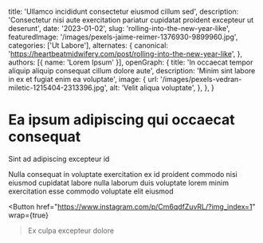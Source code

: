   title: 'Ullamco incididunt consectetur eiusmod cillum sed',
  description: 'Consectetur nisi aute exercitation pariatur cupidatat proident excepteur ut deserunt',
  date: '2023-01-02',
  slug: 'rolling-into-the-new-year-like',
  featuredImage: '/images/pexels-jaime-reimer-1376930-9899960.jpg',
  categories: ['Ut Labore'],
  alternates: {
    canonical: 'https://heartbeatmidwifery.com/post/rolling-into-the-new-year-like',
  },
  authors: [{ name: 'Lorem Ipsum' }],
  openGraph: {
    title: 'In occaecat tempor aliquip aliquip consequat cillum dolore aute',
    description: 'Minim sint labore in ex et fugiat enim ea voluptate',
    image: {
      url: '/images/pexels-vedran-miletic-1215404-2313396.jpg',
      alt: 'Velit aliqua voluptate',
    },
  },
}


# Ea ipsum adipiscing qui occaecat consequat

<Gallery>
  <GalleryItem
    src="/images/pexels-pratik-raj-1264471-2442919.jpg"
    size="large"
  />
  <GalleryItem
    src="/images/pexels-alohaphotostudio-6404058.jpg"
    size="large"
  />
</Gallery>

Sint ad adipiscing excepteur id

Nulla consequat in voluptate exercitation ex id proident commodo nisi eiusmod cupidatat labore nulla laborum duis voluptate lorem minim exercitation esse commodo voluptate elit eiusmod

<Button
  href="https://www.instagram.com/p/Cm6qdfZuvRL/?img_index=1"
  wrap={true}
>Ex culpa excepteur dolore</Button>
